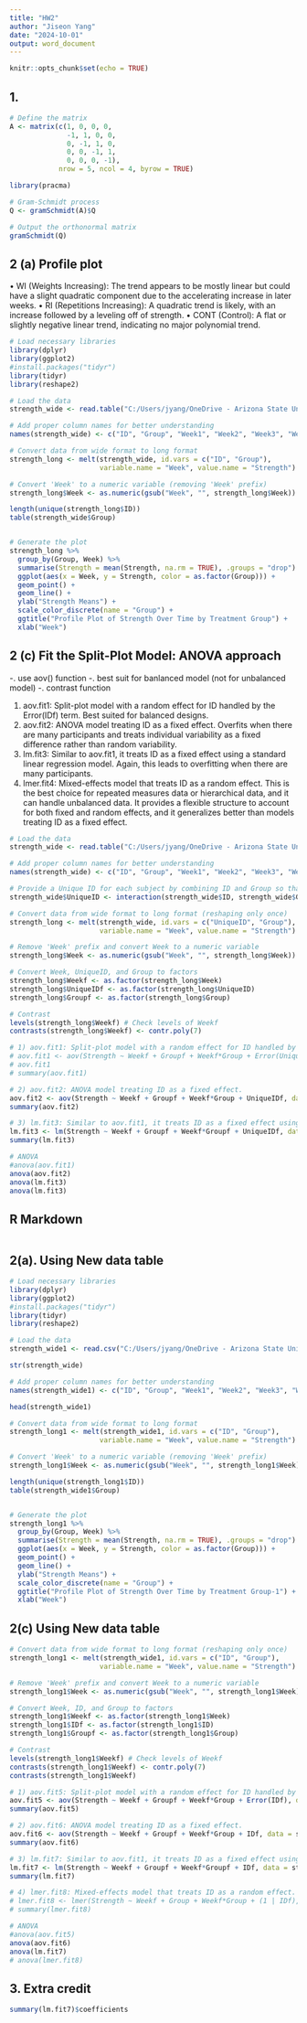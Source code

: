 ---
title: "HW2"
author: "Jiseon Yang"
date: "2024-10-01"
output: word_document
---

```{r setup, include=FALSE}
knitr::opts_chunk$set(echo = TRUE)
```

## 1.

```{r }
# Define the matrix
A <- matrix(c(1, 0, 0, 0,
              -1, 1, 0, 0,
              0, -1, 1, 0,
              0, 0, -1, 1,
              0, 0, 0, -1), 
            nrow = 5, ncol = 4, byrow = TRUE)

library(pracma)

# Gram-Schmidt process
Q <- gramSchmidt(A)$Q

# Output the orthonormal matrix
gramSchmidt(Q)
```

## 2 (a) Profile plot 
•	WI (Weights Increasing): The trend appears to be mostly linear but could have a slight quadratic component due to the accelerating increase in later weeks.
•	RI (Repetitions Increasing): A quadratic trend is likely, with an increase followed by a leveling off of strength.
•	CONT (Control): A flat or slightly negative linear trend, indicating no major polynomial trend.

```{r }
# Load necessary libraries
library(dplyr)
library(ggplot2)
#install.packages("tidyr")
library(tidyr)
library(reshape2)

# Load the data
strength_wide <- read.table("C:/Users/jyang/OneDrive - Arizona State University/10 Classes_OneDrive/2024 8F_STP598_Logitudinal/zz HW/Longitudinal_HW2/strength.dat", header = FALSE)

# Add proper column names for better understanding
names(strength_wide) <- c("ID", "Group", "Week1", "Week2", "Week3", "Week4", "Week5", "Week6", "Week7")

# Convert data from wide format to long format
strength_long <- melt(strength_wide, id.vars = c("ID", "Group"),
                      variable.name = "Week", value.name = "Strength")

# Convert 'Week' to a numeric variable (removing 'Week' prefix)
strength_long$Week <- as.numeric(gsub("Week", "", strength_long$Week))

length(unique(strength_long$ID))
table(strength_wide$Group)


# Generate the plot
strength_long %>% 
  group_by(Group, Week) %>% 
  summarise(Strength = mean(Strength, na.rm = TRUE), .groups = "drop") %>% 
  ggplot(aes(x = Week, y = Strength, color = as.factor(Group))) + 
  geom_point() +
  geom_line() +
  ylab("Strength Means") + 
  scale_color_discrete(name = "Group") +
  ggtitle("Profile Plot of Strength Over Time by Treatment Group") +
  xlab("Week")

```
## 2 (c) Fit the Split-Plot Model: ANOVA approach
-. use aov() function
-. best suit for banlanced model (not for unbalanced model)
-. contrast function 

1) aov.fit1: Split-plot model with a random effect for ID handled by the Error(IDf) term. Best suited for balanced designs.
2) aov.fit2: ANOVA model treating ID as a fixed effect. Overfits when there are many participants and treats individual variability as a fixed difference rather than random variability.
3) lm.fit3: Similar to aov.fit1, it treats ID as a fixed effect using a standard linear regression model. Again, this leads to overfitting when there are many participants.
4) lmer.fit4: Mixed-effects model that treats ID as a random effect. This is the best choice for repeated measures data or hierarchical data, and it can handle unbalanced data. It provides a flexible structure to account for both fixed and random effects, and it generalizes better than models treating ID as a fixed effect.
```{r }

# Load the data
strength_wide <- read.table("C:/Users/jyang/OneDrive - Arizona State University/10 Classes_OneDrive/2024 8F_STP598_Logitudinal/zz HW/Longitudinal_HW2/strength.dat", header = FALSE)

# Add proper column names for better understanding
names(strength_wide) <- c("ID", "Group", "Week1", "Week2", "Week3", "Week4", "Week5", "Week6", "Week7")

# Provide a Unique ID for each subject by combining ID and Group so that the same ID# is not considered to be the same subject accross different groups
strength_wide$UniqueID <- interaction(strength_wide$ID, strength_wide$Group)

# Convert data from wide format to long format (reshaping only once)
strength_long <- melt(strength_wide, id.vars = c("UniqueID", "Group"),
                      variable.name = "Week", value.name = "Strength")

# Remove 'Week' prefix and convert Week to a numeric variable
strength_long$Week <- as.numeric(gsub("Week", "", strength_long$Week))

# Convert Week, UniqueID, and Group to factors
strength_long$Weekf <- as.factor(strength_long$Week)
strength_long$UniqueIDf <- as.factor(strength_long$UniqueID)
strength_long$Groupf <- as.factor(strength_long$Group)

# Contrast
levels(strength_long$Weekf) # Check levels of Weekf
contrasts(strength_long$Weekf) <- contr.poly(7)

# 1) aov.fit1: Split-plot model with a random effect for ID handled by the Error(IDf) term. Best suited for balanced designs.
# aov.fit1 <- aov(Strength ~ Weekf + Groupf + Weekf*Group + Error(UniqueIDf), data = strength_long)
# aov.fit1
# summary(aov.fit1)

# 2) aov.fit2: ANOVA model treating ID as a fixed effect. 
aov.fit2 <- aov(Strength ~ Weekf + Groupf + Weekf*Group + UniqueIDf, data = strength_long)
summary(aov.fit2)

# 3) lm.fit3: Similar to aov.fit1, it treats ID as a fixed effect using a standard linear regression model. 
lm.fit3 <- lm(Strength ~ Weekf + Groupf + Weekf*Groupf + UniqueIDf, data = strength_long)
summary(lm.fit3)

# ANOVA
#anova(aov.fit1)
anova(aov.fit2)
anova(lm.fit3)
anova(lm.fit3)


```



## R Markdown



```{r }

```

## 2(a). Using New data table

```{r }
# Load necessary libraries
library(dplyr)
library(ggplot2)
#install.packages("tidyr")
library(tidyr)
library(reshape2)

# Load the data
strength_wide1 <- read.csv("C:/Users/jyang/OneDrive - Arizona State University/10 Classes_OneDrive/2024 8F_STP598_Logitudinal/zz HW/Longitudinal_HW2/strength.csv", header = FALSE)

str(strength_wide)

# Add proper column names for better understanding
names(strength_wide1) <- c("ID", "Group", "Week1", "Week2", "Week3", "Week4", "Week5", "Week6", "Week7")

head(strength_wide1)

# Convert data from wide format to long format
strength_long1 <- melt(strength_wide1, id.vars = c("ID", "Group"),
                      variable.name = "Week", value.name = "Strength")

# Convert 'Week' to a numeric variable (removing 'Week' prefix)
strength_long1$Week <- as.numeric(gsub("Week", "", strength_long1$Week))

length(unique(strength_long1$ID))
table(strength_wide1$Group)


# Generate the plot
strength_long1 %>% 
  group_by(Group, Week) %>% 
  summarise(Strength = mean(Strength, na.rm = TRUE), .groups = "drop") %>% 
  ggplot(aes(x = Week, y = Strength, color = as.factor(Group))) + 
  geom_point() +
  geom_line() +
  ylab("Strength Means") + 
  scale_color_discrete(name = "Group") +
  ggtitle("Profile Plot of Strength Over Time by Treatment Group-1") +
  xlab("Week")


```

## 2(c) Using New data table

```{r }

# Convert data from wide format to long format (reshaping only once)
strength_long1 <- melt(strength_wide1, id.vars = c("ID", "Group"),
                      variable.name = "Week", value.name = "Strength")

# Remove 'Week' prefix and convert Week to a numeric variable
strength_long1$Week <- as.numeric(gsub("Week", "", strength_long1$Week))

# Convert Week, ID, and Group to factors
strength_long1$Weekf <- as.factor(strength_long1$Week)
strength_long1$IDf <- as.factor(strength_long1$ID)
strength_long1$Groupf <- as.factor(strength_long1$Group)

# Contrast
levels(strength_long1$Weekf) # Check levels of Weekf
contrasts(strength_long1$Weekf) <- contr.poly(7)
contrasts(strength_long1$Weekf)

# 1) aov.fit5: Split-plot model with a random effect for ID handled by the Error(IDf) term. Best suited for balanced designs.
aov.fit5 <- aov(Strength ~ Weekf + Groupf + Weekf*Group + Error(IDf), data = strength_long1)
summary(aov.fit5)

# 2) aov.fit6: ANOVA model treating ID as a fixed effect. 
aov.fit6 <- aov(Strength ~ Weekf + Groupf + Weekf*Group + IDf, data = strength_long1)
summary(aov.fit6)

# 3) lm.fit7: Similar to aov.fit1, it treats ID as a fixed effect using a standard linear regression model. 
lm.fit7 <- lm(Strength ~ Weekf + Groupf + Weekf*Groupf + IDf, data = strength_long1)
summary(lm.fit7)

# 4) lmer.fit8: Mixed-effects model that treats ID as a random effect. Best recommended for repeated measures data. Also, it can handle unbalanced data. It provides a flexible structure to account for both fixed and random effects, and it generalizes better than models treating ID as a fixed effect.
# lmer.fit8 <- lmer(Strength ~ Weekf + Group + Weekf*Group + (1 | IDf), data = strength_long1)
# summary(lmer.fit8)

# ANOVA
#anova(aov.fit5)
anova(aov.fit6)
anova(lm.fit7)
# anova(lmer.fit8)

```

## 3. Extra credit 

```{r }

summary(lm.fit7)$coefficients


```


```{r }



```

